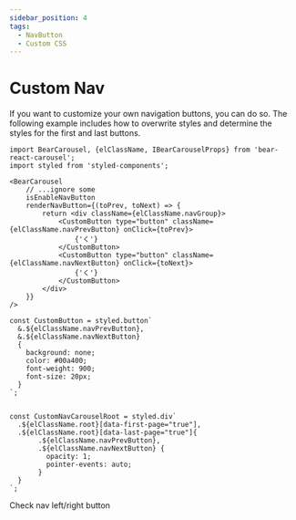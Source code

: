 ```yaml
---
sidebar_position: 4
tags:
  - NavButton
  - Custom CSS
---
```





# Custom Nav

If you want to customize your own navigation buttons, you can do so. The following example includes how to overwrite styles and determine the styles for the first and last buttons.


```tsx
import BearCarousel, {elClassName, IBearCarouselProps} from 'bear-react-carousel';
import styled from 'styled-components';

<BearCarousel 
    // ...ignore some
    isEnableNavButton
    renderNavButton={(toPrev, toNext) => {
        return <div className={elClassName.navGroup}>
            <CustomButton type="button" className={elClassName.navPrevButton} onClick={toPrev}>
                {'く'}
            </CustomButton>
            <CustomButton type="button" className={elClassName.navNextButton} onClick={toNext}>
                {'く'}
            </CustomButton>
        </div>
    }}
/>

const CustomButton = styled.button`
  &.${elClassName.navPrevButton},
  &.${elClassName.navNextButton}
  {
    background: none;
    color: #00a400;
    font-weight: 900;
    font-size: 20px;
  }
`;


const CustomNavCarouselRoot = styled.div`
  .${elClassName.root}[data-first-page="true"],
  .${elClassName.root}[data-last-page="true"]{
       .${elClassName.navPrevButton},
       .${elClassName.navNextButton} {
         opacity: 1;
         pointer-events: auto;
       }
  }
`;

```

Check nav left/right button

<Carousel
    height="250px"
    isDebug
/>
